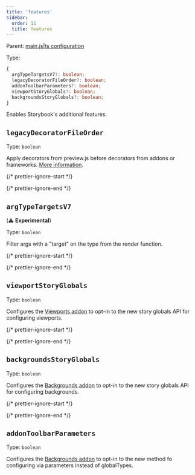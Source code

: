 ```yaml
---
title: 'features'
sidebar:
  order: 11
  title: features
---
```


Parent: [main.js|ts configuration](./main-config.mdx)

Type:

```ts
{
  argTypeTargetsV7?: boolean;
  legacyDecoratorFileOrder?: boolean;
  addonToolbarParameters?: boolean;
  viewportStoryGlobals?: boolean;
  backgroundsStoryGlobals?: boolean;
}
```

Enables Storybook's additional features.

## `legacyDecoratorFileOrder`

Type: `boolean`

Apply decorators from preview.js before decorators from addons or frameworks. [More information](https://github.com/storybookjs/storybook/blob/next/MIGRATION.md#changed-decorator-order-between-previewjs-and-addonsframeworks).

{/* prettier-ignore-start */}

<CodeSnippets path="main-config-features-legacy-decorator-file-order.md" />

{/* prettier-ignore-end */}

## `argTypeTargetsV7`

(⚠️ **Experimental**)

Type: `boolean`

Filter args with a "target" on the type from the render function.

{/* prettier-ignore-start */}

<CodeSnippets path="main-config-features-arg-type-targets-v7.md" />

{/* prettier-ignore-end */}

## `viewportStoryGlobals`

Type: `boolean`

Configures the [Viewports addon](../../essentials/viewports.mdx) to opt-in to the new story globals API for configuring viewports.

{/* prettier-ignore-start */}

<CodeSnippets path="main-config-features-viewport-story-globals.md" />

{/* prettier-ignore-end */}

## `backgroundsStoryGlobals`

Type: `boolean`

Configures the [Backgrounds addon](../../essentials/backgrounds.mdx) to opt-in to the new story globals API for configuring backgrounds.

{/* prettier-ignore-start */}

<CodeSnippets path="main-config-features-backgrounds-story-globals.md" />

{/* prettier-ignore-end */}

## `addonToolbarParameters`

Type: `boolean`

Configures the [Backgrounds addon](../../essentials/toolbars.mdx) to opt-in to the new method fo configuring via parameters instead of globalTypes.

